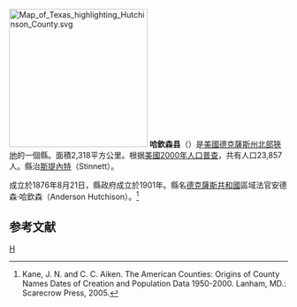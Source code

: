 {{noteTA
|G1=USState
}}

[[File:Map_of_Texas_highlighting_Hutchinson_County.svg|250px]]
'''哈欽森县'''（{{lang-en|Hutchinson County}}）是[[美國|美國]][[德克薩斯州|德克薩斯州]][[北部狹地|北部狹地]]的一個縣。面積2,318平方公里。根据[[美國2000年人口普查|美國2000年人口普查]]，共有人口23,857人。縣治[[斯提內特_(德克薩斯州)|斯提內特]]（Stinnett）。

成立於1876年8月21日，縣政府成立於1901年。縣名[[德克薩斯共和國|德克薩斯共和國]]區域法官安德森·哈欽森（Anderson Hutchison）。<ref>Kane, J. N. and C. C. Aiken. The American Counties: Origins of County Names Dates of Creation and Population Data 1950-2000. Lanham, MD.: Scarecrow Press, 2005.</ref>
==参考文献==
<div class="references-small">
<references />
</div>
{{德克萨斯州}}
{{Texas-stub}}
[[Category:得克萨斯州行政区划|H]]